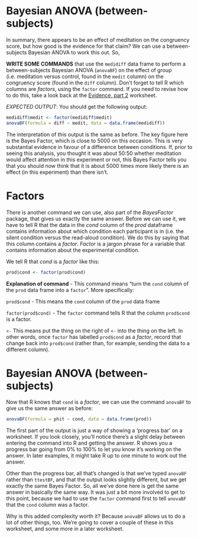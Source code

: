 <a name="anovaBS"></a>

# Bayesian ANOVA (between-subjects)

In summary, there appears to be an effect of meditation on the congruency score, but how good is the evidence for that claim? We can use a between-subjects Bayesian ANOVA to work this out. So,

**WRITE SOME COMMANDS** that use the `medidiff` data frame to perform a between-subjects Bayesian ANOVA (`anovaBF`) on the effect of group (i.e. meditation versus control, found in the `medit` column) on the congruency score (found in the `diff` column). Don't forget to tell R which columns are _factors_, using the `factor` command. If you need to revise how to do this, take a look back at the [Evidence, part 2](anova1.html#factors) worksheet.

_EXPECTED OUTPUT_: You should get the following output:

```r
medidiff$medit <- factor(medidiff$medit)
anovaBF(formula = diff ~ medit, data = data.frame(medidiff))
```

The interpretation of this output is the same as before. The key figure here is the Bayes Factor, which is close to 5000 on this occasion. This is very substantial evidence in favour of a difference between conditions. If, prior to seeing this analysis, you thought it was about 50:50 whether meditation would affect attention in this experiment or not, this Bayes Factor tells you that you should now think that it is about 5000 times more likely there is an effect (in this experiment) than there isn't. 

<a name="intsect"></a>


# Factors

There is another command we can use, also part of the _BayesFactor_ package, that gives us exactly the same answer. Before we can use it, we have to tell R that the data in the _cond_ column of the _prod_ dataframe contains information about which condition each participant is in (i.e. the silent condition versus the read-aloud condition). We do this by saying that this column contains a _factor_. _Factor_ is a jargon phrase for a variable that contains information about the experimental condition.

We tell R that _cond_ is a _factor_ like this:

```R
prod$cond <- factor(prod$cond)
```

**Explanation of command** - This command means "turn the `cond` column of the `prod` data frame into a `factor`". More specifically:

`prod$cond` - This means the `cond` column of the `prod` data frame

`factor(prod$cond)` - The `factor` command tells R that the column `prod$cond` is a factor.

`<-` This means put the thing on the right of `<-` into the thing on the left. In other words, once `factor` has labelled `prod$cond` as a _factor_, record that change back into `prod$cond` (rather than, for example, sending the data to a different column).

<a name="anovaBS"></a>

# Bayesian ANOVA (between-subjects)

Now that R knows that `cond` is a _factor_, we can use the command `anovaBF` to give us the same answer as before:

```r
anovaBF(formula = phit ~ cond, data = data.frame(prod))
```

The first part of the output is just a way of showing a 'progress bar' on a worksheet. If you look closely, you'll notice there's a slight delay between entering the command into R and getting the answer. R shows you a progress bar going from 0% to 100% to let you know it's working on the answer. In later examples, it might take R up to one minute to work out the answer.

Other than the progress bar, all that's changed is that we've typed `anovaBF` rather than `ttestBF`, and that the output looks slightly different, but we get exactly the same Bayes Factor. So, all we've done here is get the same answer in basically the same way. It was just a bit more involved to get to this point, because we had to use the `factor` command first to tell `anovaBF` that the `cond` column was a factor.

Why is this added complexity worth it? Because `anovaBF` allows us to do a lot of other things, too. We're going to cover a couple of these in this worksheet, and some more in a later worksheet. 
